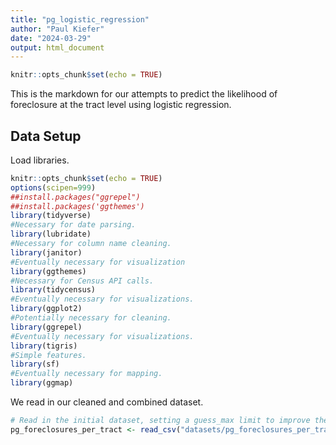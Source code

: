 ```yaml
---
title: "pg_logistic_regression"
author: "Paul Kiefer"
date: "2024-03-29"
output: html_document
---
```


```r
knitr::opts_chunk$set(echo = TRUE)
```

This is the markdown for our attempts to predict the likelihood of foreclosure at the tract level using logistic regression.

## Data Setup

Load libraries.

```r
knitr::opts_chunk$set(echo = TRUE)
options(scipen=999)
##install.packages("ggrepel")
##install.packages('ggthemes')
library(tidyverse)
#Necessary for date parsing.
library(lubridate)
#Necessary for column name cleaning.
library(janitor)
#Eventually necessary for visualization
library(ggthemes)
#Necessary for Census API calls.
library(tidycensus)
#Eventually necessary for visualizations.
library(ggplot2)
#Potentially necessary for cleaning.
library(ggrepel)
#Eventually necessary for visualizations.
library(tigris)
#Simple features.
library(sf)
#Eventually necessary for mapping.
library(ggmap)
```

We read in our cleaned and combined dataset.

```r
# Read in the initial dataset, setting a guess_max limit to improve the accuracy of the data types assigned to each column.
pg_foreclosures_per_tract <- read_csv("datasets/pg_foreclosures_per_tract.csv", guess_max = 173)
```

